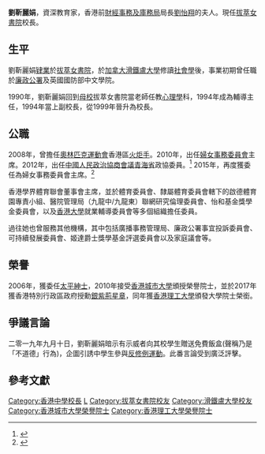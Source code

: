 '''劉靳麗娟'''{{SBSHK}}{{JP}}{{BD|1954年}}，資深教育家，香港前[[財經事務及庫務局|財經事務及庫務局]]局長[[劉怡翔|劉怡翔]]的夫人。現任[[拔萃女書院|拔萃女書院]]校長。

==生平==
劉靳麗娟[[肄業|肄業]]於[[拔萃女書院|拔萃女書院]]，於[[加拿大|加拿大]][[滑鐵盧大學|滑鐵盧大學]]修讀[[社會學|社會學]]後，事業初期曾任職於[[廉政公署|廉政公署]]及英國國防部中文學院。

1990年，劉靳麗娟回到[[母校|母校]]拔萃女書院當老師任教[[心理學|心理學]]科，1994年成為輔導主任，1994年當上副校長，從1999年晉升為校長。

==公職==
2008年，曾擔任[[奧林匹克運動會|奧林匹克運動會]]香港區[[2008年夏季奧林匹克運動會香港區火炬接力|火炬手]]。2010年，出任[[婦女事務委員會|婦女事務委員會]]主席。2012年，出任[[中國人民政治協商會議|中國人民政治協商會議]][[青海省|青海省]]政協委員。<ref>{{Cite web |url=http://www.qhszx.gov.cn/ry1/wy/fl/2013-05-03/484.html |title=劉靳麗娟 |access-date=2015-08-08 |archive-url=https://web.archive.org/web/20160305024703/http://www.qhszx.gov.cn/ry1/wy/fl/2013-05-03/484.html |archive-date=2016-03-05 |dead-url=yes }}</ref> 2015年，再度獲委任為婦女事務委員會主席。<ref>{{Cite web |url=http://rthk.hk/rthk/news/expressnews/20150102/news_20150102_55_1065847.htm |title=劉靳麗娟續任婦女事務委員會主席 |accessdate=2015-08-08 |archive-date=2015-11-02 |archive-url=https://web.archive.org/web/20151102031218/http://rthk.hk/rthk/news/expressnews/20150102/news_20150102_55_1065847.htm |dead-url=no }}</ref>

香港學界體育聯會董事會主席，並於體育委員會、隸屬體育委員會轄下的啟德體育園專責小組、醫院管理局（九龍中/九龍東）聯網研究倫理委員會、怡和基金獎學金委員會，以及[[香港大學|香港大學]]就業輔導委員會等多個組織擔任委員。  

過往她也曾服務其他機構，其中包括廣播事務管理局、廉政公署事宜投訴委員會、可持續發展委員會、姬達爵士獎學基金評選委員會以及家庭議會等。

==榮譽==
2006年，獲委任[[太平紳士|太平紳士]]，2010年接受[[香港城市大學|香港城市大學]]頒授榮譽院士，並於2017年獲香港特別行政區政府授勳[[銀紫荊星章|銀紫荊星章]]，同年獲[[香港理工大學|香港理工大學]]頒發大學院士榮銜。

==爭議言論==
二零一九年九月十日，劉靳麗娟暗示有示威者向其校學生贈送免費飯盒(聲稱乃是「不道德」行為)，企圖引誘中學生參與[[反修例運動|反修例運動]]。此番言論受到廣泛評擊。

==參考文獻==
{{reflist}}

{{DEFAULTSORT:J}}
[[Category:香港中學校長|Category:香港中學校長]]
[[Category:靳姓|L]]
[[Category:拔萃女書院校友|Category:拔萃女書院校友]]
[[Category:滑鐵盧大學校友|Category:滑鐵盧大學校友]]
[[Category:香港城市大學榮譽院士|Category:香港城市大學榮譽院士]]
[[Category:香港理工大學榮譽院士|Category:香港理工大學榮譽院士]]
